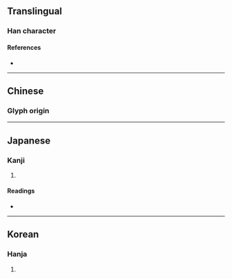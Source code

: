 {{character info/new}}
{{also|孽}}
==Translingual==

===Han character===
{{Han char|rn=39|rad=子|as=16|sn=19|four=|canj=UJND|ids=⿱辥子}}

====References====
* {{Han ref|kx=0281.050|dkj=07046|dj=0551.050|hdz=21020.080|uh=5B7C|ud=23420}}

----

==Chinese==
{{zh-forms}}

===Glyph origin===
{{Han etym}}
{{zh-see|孽|v}}

----

==Japanese==

===Kanji===
{{ja-kanji|grade=|rs=子16}}

# {{defn|lang=ja|sort=子16}}

====Readings====
* {{ja-readings|on=[[げつ]] (getsu), [[げち]] (gechi)|kun=[[わきばら]] (wakibara), [[ひこばえ]] (hikobae), [[わざはひ]] (wazahahi)}}

----

==Korean==

===Hanja===
{{ko-hanja|hangeul=얼|rv=eol|mr=ŏl}}

# {{defn|lang=ko|sort=子16}}